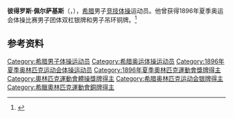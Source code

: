 '''彼得罗斯·佩尔萨基斯'''（{{lang-el|Πέτρος Περσάκης}}，{{bd|1879年||1952年|}}），[[希腊|希腊]]男子[[竞技体操|竞技体操]]运动员。他曾获得1896年夏季奥运会体操比赛男子团体双杠银牌和男子吊环铜牌。<ref>{{Cite web|title=Petros PERSAKIS|url=https://www.olympic.org/petros-persakis|accessdate=2021-03-28|work=International Olympic Committee|archive-date=2021-04-11|archive-url=https://web.archive.org/web/20210411045149/https://www.olympic.org/petros-persakis|dead-url=no}}</ref>

== 参考资料 ==
{{reflist}}

{{Authority control}}
{{DEFAULTSORT:Persakis, Petros}}
[[Category:希腊男子体操运动员|Category:希腊男子体操运动员]]
[[Category:希腊奥运体操运动员|Category:希腊奥运体操运动员]]
[[Category:1896年夏季奥林匹克运动会体操运动员|Category:1896年夏季奥林匹克运动会体操运动员]]
[[Category:1896年夏季奧林匹克運動會獎牌得主|Category:1896年夏季奧林匹克運動會獎牌得主]]
[[Category:奧林匹克運動會體操獎牌得主|Category:奧林匹克運動會體操獎牌得主]]
[[Category:希腊奥林匹克运动会银牌得主|Category:希腊奥林匹克运动会银牌得主]]
[[Category:希臘奧林匹克運動會銅牌得主|Category:希臘奧林匹克運動會銅牌得主]]